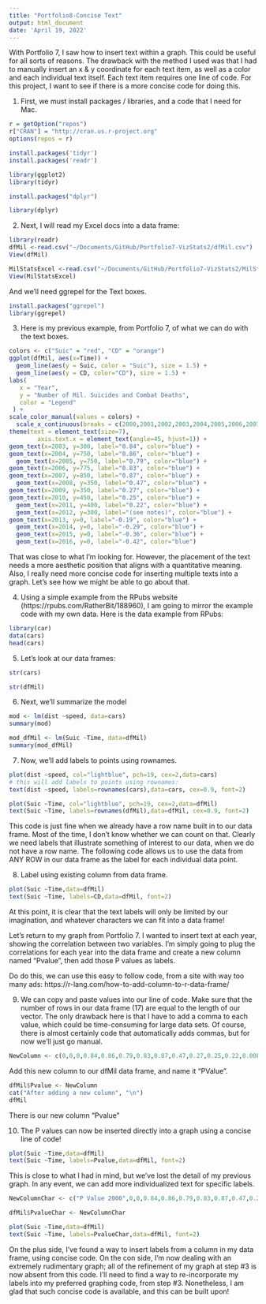 ```yaml
---
title: "Portfolio8-Concise Text"
output: html_document
date: 'April 19, 2022'
---
```


With Portfolio 7, I saw how to insert text within a graph. This could be useful for all sorts of reasons. The drawback with the method I used was that I had to manually insert an x & y coordinate for each text item, as well as a color and each individual text itself. Each text item requires one line of code. For this project, I want to see if there is a more concise code for doing this.

1) First, we must install packages / libraries, and a code that I need for Mac. 

```r
r = getOption("repos")
r["CRAN"] = "http://cran.us.r-project.org"
options(repos = r)
```

```r
install.packages('tidyr')
install.packages('readr')
```

```r
library(ggplot2)
library(tidyr)
```

```r
install.packages("dplyr")
```

```r
library(dplyr)
```

2) Next, I will read my Excel docs into a data frame:
```r
library(readr)
dfMil <-read.csv("~/Documents/GitHub/Portfolio7-VizStats2/dfMil.csv")
View(dfMil)
```

```r
MilStatsExcel <-read.csv("~/Documents/GitHub/Portfolio7-VizStats2/MilStatsExcel.csv")
View(MilStatsExcel)
```

And we'll need ggrepel for the Text boxes.

```r
install.packages("ggrepel")
library(ggrepel)
```

3) Here is my previous example, from Portfolio 7, of what we can do with the text boxes.

```r
colors <- c("Suic" = "red", "CD" = "orange")
ggplot(dfMil, aes(x=Time)) +
  geom_line(aes(y = Suic, color = "Suic"), size = 1.5) +
  geom_line(aes(y = CD, color="CD"), size = 1.5) +
labs(                                
   x = "Year",
   y = "Number of Mil. Suicides and Combat Deaths",
   color = "Legend"
 ) +
scale_color_manual(values = colors) +
  scale_x_continuous(breaks = c(2000,2001,2002,2003,2004,2005,2006,2007,2008,2009,2010,2011,2012,2013,2014,2015,2016)) +
theme(text = element_text(size=7),
        axis.text.x = element_text(angle=45, hjust=1)) +
geom_text(x=2003, y=300, label="0.84", color="blue") +
geom_text(x=2004, y=750, label="0.86", color="blue") +
  geom_text(x=2005, y=750, label="0.79", color="blue") +
geom_text(x=2006, y=775, label="0.83", color="blue") +
geom_text(x=2007, y=850, label="0.87", color="blue") +
  geom_text(x=2008, y=350, label="0.47", color="blue") +
geom_text(x=2009, y=350, label="0.27", color="blue") +
geom_text(x=2010, y=450, label="0.25", color="blue") +
  geom_text(x=2011, y=400, label="0.22", color="blue") +
  geom_text(x=2012, y=300, label="(see notes)", color="blue") +
geom_text(x=2013, y=0, label="-0.19", color="blue") +
  geom_text(x=2014, y=0, label="-0.29", color="blue") +
  geom_text(x=2015, y=0, label="-0.36", color="blue") +
  geom_text(x=2016, y=0, label="-0.42", color="blue")
```

That was close to what I'm looking for. However, the placement of the text needs a more aesthetic position that aligns with a quantitative meaning. Also, I really need more concise code for inserting multiple texts into a graph. Let's see how we might be able to go about that.

4) Using a simple example from the RPubs website (https://rpubs.com/RatherBit/188960), I am going to mirror the example code with my own data. Here is the data example from RPubs:

```r
library(car)
data(cars)
head(cars)
```
 
5)  Let's look at our data frames:
```r
str(cars) 
``` 
 
```r
str(dfMil) 
``` 
 
6)  Next, we'll summarize the model
```r
mod <- lm(dist ~speed, data=cars)
summary(mod) 
```
 
```r
mod_dfMil <- lm(Suic ~Time, data=dfMil)
summary(mod_dfMil) 
``` 
 
7) Now, we'll add labels to points using rownames. 
 
```r
plot(dist ~speed, col="lightblue", pch=19, cex=2,data=cars)
# this will add labels to points using rownames:
text(dist ~speed, labels=rownames(cars),data=cars, cex=0.9, font=2)
```

```r
plot(Suic ~Time, col="lightblue", pch=19, cex=2,data=dfMil)
text(Suic ~Time, labels=rownames(dfMil),data=dfMil, cex=0.9, font=2)
``` 
 
This code is just fine when we already have a row name built in to our data frame. Most of the time, I don't know whether we can count on that. Clearly we need labels that illustrate something of interest to our data, when we do not have a row name. The following code allows us to use the data from ANY ROW in our data frame as the label for each individual data point.

8) Label using existing column from data frame.

```r
plot(Suic ~Time,data=dfMil)
text(Suic ~Time, labels=CD,data=dfMil, font=2)
``` 

At this point, it is clear that the text labels will only be limited by our imagination, and whatever characters we can fit into a data frame!

Let's return to my graph from Portfolio 7. I wanted to insert text at each year, showing the correlation between two variables. I'm simply going to plug the correlations for each year into the data frame and create a new column named "Pvalue", then add those P values as labels. 

Do do this, we can use this easy to follow code, from a site with way too many ads: https://r-lang.com/how-to-add-column-to-r-data-frame/

9) We can copy and paste values into our line of code. Make sure that the number of rows in our data frame (17) are equal to the length of our vector. The only drawback here is that I have to add a comma to each value, which could be time-consuming for large data sets. Of course, there is almost certainly code that automatically adds commas, but for now we'll just go manual.

```r
NewColumn <- c(0,0,0,0.84,0.86,0.79,0.83,0.87,0.47,0.27,0.25,0.22,0.00E+00,-0.19,-0.29,-0.36,-0.42)
```

Add this new column to our dfMil data frame, and name it "PValue".

```r
dfMil$Pvalue <- NewColumn
cat("After adding a new column", "\n")
dfMil
```

There is our new column "Pvalue" 

10) The P values can now be inserted directly into a graph using a concise line of code! 

```r
plot(Suic ~Time,data=dfMil)
text(Suic ~Time, labels=Pvalue,data=dfMil, font=2)
``` 

This is close to what I had in mind, but we've lost the detail of my previous graph. In any event, we can add more individualized text for specific labels.

```r
NewColumnChar <- c("P Value 2000",0,0,0.84,0.86,0.79,0.83,0.87,0.47,0.27,0.25,0.22,0.00E+00,-0.19,-0.29,-0.36,-0.42)
```

```r
dfMil$PvalueChar <- NewColumnChar
```

```r
plot(Suic ~Time,data=dfMil)
text(Suic ~Time, labels=PvalueChar,data=dfMil, font=2)
``` 

On the plus side, I've found a way to insert labels from a column in my data frame, using concise code. On the con side, I'm now dealing with an extremely rudimentary graph; all of the refinement of my graph at step #3 is now absent from this code.
I'll need to find a way to re-incorporate my labels into my preferred graphing code, from step #3. Nonetheless, I am glad that such concise code is available, and this can be built upon! 


